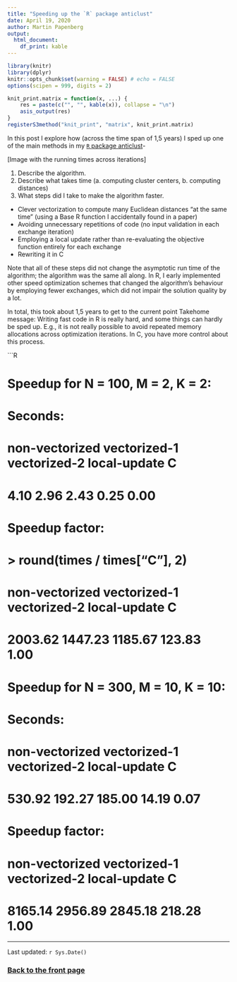 ```yaml
---
title: "Speeding up the `R` package anticlust"
date: April 19, 2020
author: Martin Papenberg
output:
  html_document:
    df_print: kable
---
```


```r

library(knitr)
library(dplyr)
knitr::opts_chunk$set(warning = FALSE) # echo = FALSE
options(scipen = 999, digits = 2)

knit_print.matrix = function(x, ...) {
    res = paste(c("", "", kable(x)), collapse = "\n")
    asis_output(res)
}
registerS3method("knit_print", "matrix", knit_print.matrix)


```

In this post I explore how (across the time span of 1,5 years) I sped up one of 
the main methods in my [`R` package 
anticlust](https://github.com/m-Py/anticlust)-

[Image with the running times across iterations]

1. Describe the algorithm.
2. Describe what takes time (a. computing cluster centers, b. computing distances)
3. What steps did I take to make the algorithm faster.

- Clever vectorization to compute many Euclidean distances "at the same time" 
(using a Base R function I accidentally found in a paper)
- Avoiding unnecessary repetitions of code (no input validation in each exchange 
iteration)
- Employing a local update rather than re-evaluating the objective function 
entirely for each exchange
- Rewriting it in C

Note that all of these steps did not change the asymptotic run time of the 
algorithm; the algorithm was the same all along. In R, I early implemented 
other speed optimization schemes that changed the algorithm's behaviour by 
employing fewer exchanges, which did not impair the solution quality by a lot.

In total, this took about 1,5 years to get to the current point
Takehome message: Writing fast code in R is really hard, and some things can 
hardly be sped up. E.g., it is not really possible to avoid repeated memory 
allocations across optimization iterations. In C, you have more control about 
this process. 

```R

# Speedup for N = 100, M = 2, K = 2:

# Seconds:
# non-vectorized   vectorized-1   vectorized-2   local-update              C 
#           4.10           2.96           2.43           0.25           0.00 

# Speedup factor:
# > round(times / times["C"], 2)
# non-vectorized   vectorized-1   vectorized-2   local-update              C 
#        2003.62        1447.23        1185.67         123.83           1.00 




# Speedup for N = 300, M = 10, K = 10:

# Seconds:
# non-vectorized   vectorized-1   vectorized-2   local-update              C 
#         530.92         192.27         185.00          14.19           0.07 
 
# Speedup factor:
# non-vectorized   vectorized-1   vectorized-2   local-update              C 
#        8165.14        2956.89        2845.18         218.28           1.00 


---

Last updated: `r Sys.Date()`

### <a href="index.html">Back to the front page</a>

&nbsp;
